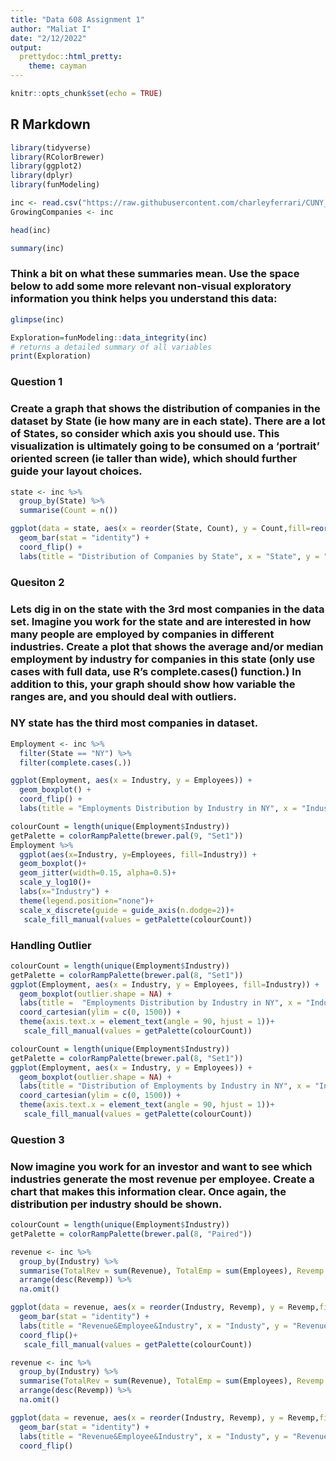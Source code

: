 ---
title: "Data 608 Assignment 1"
author: "Maliat I"
date: "2/12/2022"
output: 
  prettydoc::html_pretty:
    theme: cayman
---

```{r setup, include=FALSE}
knitr::opts_chunk$set(echo = TRUE)
```

## R Markdown

```{r,include=FALSE}
library(tidyverse)
library(RColorBrewer)
library(ggplot2)
library(dplyr)
library(funModeling)
```


```{r}
inc <- read.csv("https://raw.githubusercontent.com/charleyferrari/CUNY_DATA_608/master/module1/Data/inc5000_data.csv", header= TRUE)
GrowingCompanies <- inc
```

```{r}
head(inc)
```

```{r}
summary(inc)
```

### Think a bit on what these summaries mean. Use the space below to add some more relevant non-visual exploratory information you think helps you understand this data:

```{r}
glimpse(inc)
```


```{r}
Exploration=funModeling::data_integrity(inc)
# returns a detailed summary of all variables
print(Exploration)

```


###  Question 1

### Create a graph that shows the distribution of companies in the dataset by State (ie how many are in each state). There are a lot of States, so consider which axis you should use. This visualization is ultimately going to be consumed on a 'portrait' oriented screen (ie taller than wide), which should further guide your layout choices.



```{r, fig.width=10,fig.height=11}
state <- inc %>% 
  group_by(State) %>%
  summarise(Count = n())

ggplot(data = state, aes(x = reorder(State, Count), y = Count,fill=reorder(State,Count))) +
  geom_bar(stat = "identity") +
  coord_flip() +
  labs(title = "Distribution of Companies by State", x = "State", y = "Number of Companies")
```
### Quesiton 2

### Lets dig in on the state with the 3rd most companies in the data set. Imagine you work for the state and are interested in how many people are employed by companies in different industries. Create a plot that shows the average and/or median employment by industry for companies in this state (only use cases with full data, use R's  complete.cases() function.) In addition to this, your graph should show how variable the ranges are, and you should deal with outliers.

### NY state has the third most companies in dataset.

```{r}
Employment <- inc %>%
  filter(State == "NY") %>%
  filter(complete.cases(.))

ggplot(Employment, aes(x = Industry, y = Employees)) +
  geom_boxplot() +
  coord_flip() +
  labs(title = "Employments Distribution by Industry in NY", x = "Industry", y = "EmployeesCount")
```


```{r, fig.width=10,fig.height=11}
colourCount = length(unique(Employment$Industry))
getPalette = colorRampPalette(brewer.pal(9, "Set1"))
Employment %>%
  ggplot(aes(x=Industry, y=Employees, fill=Industry)) +
  geom_boxplot()+
  geom_jitter(width=0.15, alpha=0.5)+
  scale_y_log10()+
  labs(x="Industry") +
  theme(legend.position="none")+
  scale_x_discrete(guide = guide_axis(n.dodge=2))+
   scale_fill_manual(values = getPalette(colourCount))


```
### Handling Outlier
```{r, fig.width=10,fig.height=11}
colourCount = length(unique(Employment$Industry))
getPalette = colorRampPalette(brewer.pal(8, "Set1"))
ggplot(Employment, aes(x = Industry, y = Employees, fill=Industry)) +
  geom_boxplot(outlier.shape = NA) +
  labs(title =  "Employments Distribution by Industry in NY", x = "Industry", y = "Number of Employees") +
  coord_cartesian(ylim = c(0, 1500)) +
  theme(axis.text.x = element_text(angle = 90, hjust = 1))+
   scale_fill_manual(values = getPalette(colourCount))
```
```{r}
colourCount = length(unique(Employment$Industry))
getPalette = colorRampPalette(brewer.pal(8, "Set1"))
ggplot(Employment, aes(x = Industry, y = Employees)) +
  geom_boxplot(outlier.shape = NA) +
  labs(title = "Distribution of Employments by Industry in NY", x = "Industry", y = "Number of Employees") +
  coord_cartesian(ylim = c(0, 1500)) +
  theme(axis.text.x = element_text(angle = 90, hjust = 1))+
   scale_fill_manual(values = getPalette(colourCount))
```
### Question 3

### Now imagine you work for an investor and want to see which industries generate the most revenue per employee. Create a chart that makes this information clear. Once again, the distribution per industry should be shown.

```{r}
colourCount = length(unique(Employment$Industry))
getPalette = colorRampPalette(brewer.pal(8, "Paired"))
```


```{r}
revenue <- inc %>%
  group_by(Industry) %>%
  summarise(TotalRev = sum(Revenue), TotalEmp = sum(Employees), Revemp = TotalRev/TotalEmp) %>%
  arrange(desc(Revemp)) %>%
  na.omit()

ggplot(data = revenue, aes(x = reorder(Industry, Revemp), y = Revemp,fill=reorder(Industry, Revemp))) +
  geom_bar(stat = "identity") +
  labs(title = "Revenue&Employee&Industry", x = "Industy", y = "Revenue per Employee") +
  coord_flip()+
   scale_fill_manual(values = getPalette(colourCount))
```


```{r}
revenue <- inc %>%
  group_by(Industry) %>%
  summarise(TotalRev = sum(Revenue), TotalEmp = sum(Employees), Revemp = TotalRev/TotalEmp,growth_rate = mean(Growth_Rate)) %>%
  arrange(desc(Revemp)) %>%
  na.omit()

ggplot(data = revenue, aes(x = reorder(Industry, Revemp), y = Revemp,fill=growth_rate)) +
  geom_bar(stat = "identity") +
  labs(title = "Revenue&Employee&Industry", x = "Industy", y = "Revenue per Employee") +
  coord_flip()


```



